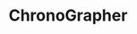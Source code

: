 ---
title: 'ChronoGrapher'
description: 'Mintlify gives you complete control over the look and feel of your documentation using the docs.json file'
icon: 'server'
---